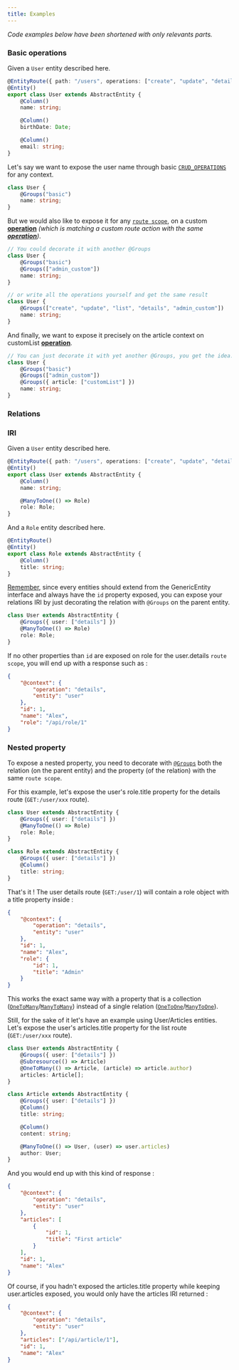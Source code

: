 ```yaml
---
title: Examples
---
```


_Code examples below have been shortened with only relevants parts._

### Basic operations

Given a `User` entity described here.

```typescript
@EntityRoute({ path: "/users", operations: ["create", "update", "details", "list", "delete"] })
@Entity()
export class User extends AbstractEntity {
    @Column()
    name: string;

    @Column()
    birthDate: Date;

    @Column()
    email: string;
}
```

Let's say we want to expose the user name through basic [`CRUD_OPERATIONS`](/definitions#const-crud_operations) for any
context.

```typescript {2}
class User {
    @Groups("basic")
    name: string;
}
```

But we would also like to expose it for any [`route scope`](/entity-routes/route-scope), on a custom
[**operation**](/entity-routes/operations/) _(which is matching a custom route action with the same
[**operation**](/entity-routes/operations/))_.

```typescript {4,10}
// You could decorate it with another @Groups
class User {
    @Groups("basic")
    @Groups(["admin_custom"])
    name: string;
}

// or write all the operations yourself and get the same result
class User {
    @Groups(["create", "update", "list", "details", "admin_custom"])
    name: string;
}
```

And finally, we want to expose it precisely on the article context on customList
[**operation**](/entity-routes/operations/).

```typescript {4,10}
// You can just decorate it with yet another @Groups, you get the idea.
class User {
    @Groups("basic")
    @Groups(["admin_custom"])
    @Groups({ article: ["customList"] })
    name: string;
}
```

### Relations

### IRI

Given a `User` entity described here.

```typescript
@EntityRoute({ path: "/users", operations: ["create", "update", "details", "list", "delete"] })
@Entity()
export class User extends AbstractEntity {
    @Column()
    name: string;

    @ManyToOne(() => Role)
    role: Role;
}
```

And a `Role` entity described here.

```typescript
@EntityRoute()
@Entity()
export class Role extends AbstractEntity {
    @Column()
    title: string;
}
```

[Remember](/entity-routes/introduction#1-creating-your-entities), since every entities should extend from the
GenericEntity interface and always have the `id` property exposed, you can expose your relations IRI by just decorating
the relation with `@Groups` on the parent entity.

```typescript {2}
class User extends AbstractEntity {
    @Groups({ user: ["details"] })
    @ManyToOne(() => Role)
    role: Role;
}
```

If no other properties than `id` are exposed on role for the user.details `route scope`, you will end up with a response
such as :

```json {8}
{
    "@context": {
        "operation": "details",
        "entity": "user"
    },
    "id": 1,
    "name": "Alex",
    "role": "/api/role/1"
}
```

### Nested property

To expose a nested property, you need to decorate with [`@Groups`](/definitions#groups) both the relation (on the parent
entity) and the property (of the relation) with the same `route scope`.

For this example, let's expose the user's role.title property for the details route (`GET:/user/xxx` route).

```typescript {2}
class User extends AbstractEntity {
    @Groups({ user: ["details"] })
    @ManyToOne(() => Role)
    role: Role;
}
```

```typescript {2}
class Role extends AbstractEntity {
    @Groups({ user: ["details"] })
    @Column()
    title: string;
}
```

That's it ! The user details route (`GET:/user/1`) will contain a role object with a title property inside :

```json {8-11}
{
    "@context": {
        "operation": "details",
        "entity": "user"
    },
    "id": 1,
    "name": "Alex",
    "role": {
        "id": 1,
        "title": "Admin"
    }
}
```

This works the exact same way with a property that is a collection
([`OneToMany`](https://typeorm.io/#/many-to-one-one-to-many-relations)/[`ManyToMany`](https://typeorm.io/#/many-to-many-relations))
instead of a single relation
([`OneToOne`](https://typeorm.io/#/one-to-one-relations)/[`ManyToOne`](https://typeorm.io/#/many-to-one-one-to-many-relations)).

Still, for the sake of it let's have an example using User/Articles entities. Let's expose the user's articles.title
property for the list route (`GET:/user/xxx` route).

```typescript {2}
class User extends AbstractEntity {
    @Groups({ user: ["details"] })
    @Subresource(() => Article)
    @OneToMany(() => Article, (article) => article.author)
    articles: Article[];
}
```

```typescript {2}
class Article extends AbstractEntity {
    @Groups({ user: ["details"] })
    @Column()
    title: string;

    @Column()
    content: string;

    @ManyToOne(() => User, (user) => user.articles)
    author: User;
}
```

And you would end up with this kind of response :

```json {6-11}
{
    "@context": {
        "operation": "details",
        "entity": "user"
    },
    "articles": [
        {
            "id": 1,
            "title": "First article"
        }
    ],
    "id": 1,
    "name": "Alex"
}
```

Of course, if you hadn't exposed the articles.title property while keeping user.articles exposed, you would only have
the articles IRI returned :

```json {6}
{
    "@context": {
        "operation": "details",
        "entity": "user"
    },
    "articles": ["/api/article/1"],
    "id": 1,
    "name": "Alex"
}
```

